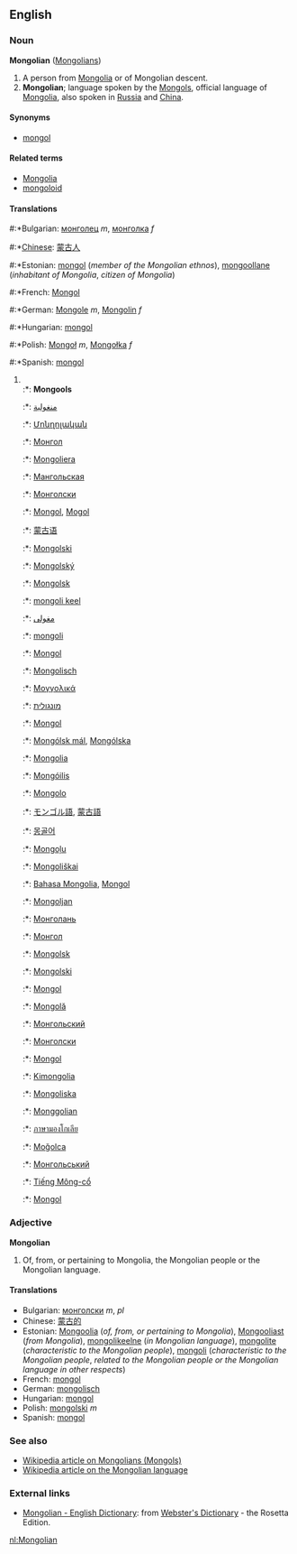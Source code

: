 ==English==
===Noun===
'''Mongolian''' ([[Mongolians]])

#A person from [[Mongolia]] or of Mongolian descent.
#'''Mongolian'''; language spoken by the [[Mongols]], official language of [[Mongolia]], also spoken in [[Russia]] and [[China]].

====Synonyms====
*[[mongol]]

====Related terms====
*[[Mongolia]]
*[[mongoloid]]

====Translations====
#:*Bulgarian: [[монголец]] ''m'', [[монголка]] ''f''
#:*[[Chinese]]: [[蒙古人]]
#:*Estonian: [[mongol]] (''member of the Mongolian ethnos''), [[mongoollane]] (''inhabitant of Mongolia'', ''citizen of Mongolia'') 
#:*French: [[Mongol]]
#:*German: [[Mongole]] ''m'', [[Mongolin]] ''f''
#:*Hungarian: [[mongol]]
#:*Polish: [[Mongoł]] ''m'', [[Mongołka]] ''f''
#:*Spanish: [[mongol]]
#<br>
#:*{{af}}: '''Mongools'''
#:*{{ar}}: [[منغولية]]
#:*{{hy}}: [[Մոնղոլական]]
#:*{{az}}: [[Монгол]]
#:*{{eu}}: [[Mongoliera]]
#:*{{be}}: [[Мангольская]]
#:*{{bg}}: [[Монголски]]
#:*{{ca}}: [[Mongol]], [[Mogol]]
#:*{{zh}}: [[蒙古语]]
#:*{{hr}}: [[Mongolski]]
#:*{{cs}}: [[Mongolský]]
#:*{{da}}: [[Mongolsk]]
#:*{{et}}: [[mongoli keel]]
#:*{{fa}}: [[مغولى]]
#:*{{fi}}: [[mongoli]]
#:*{{fr}}: [[Mongol]]
#:*{{de}}: [[Mongolisch]]
#:*{{el}}: [[Μογγολικά]]
#:*{{he}}: [[מונגולית]]
#:*{{hu}}: [[Mongol]]
#:*{{is}}: [[Mongólsk mál]], [[Mongólska]]
#:*{{id}}: [[Mongolia]]
#:*{{ga}}: [[Mongóilis]]
#:*{{it}}: [[Mongolo]]
#:*{{ja}}: [[モンゴル語]], [[蒙古語]]
#:*{{ko}}: [[몽골어]]
#:*{{lv}}: [[Mongoļu]]
#:*{{lt}}: [[Mongoliškai]]
#:*{{ms}}: [[Bahasa Mongolia]], [[Mongol]]
#:*{{mt}}: [[Mongoljan]]
#:*{{mdf}}: [[Монголань]]
#:*{{mn}}: [[Монгол]]
#:*{{no}}: [[Mongolsk]]
#:*{{pl}}: [[Mongolski]]
#:*{{pt}}: [[Mongol]]
#:*{{ro}}: [[Mongolă]]
#:*{{ru}}: [[Монгольский]]
#:*{{sr}}: [[Монголски]]
#:*{{es}}: [[Mongol]]
#:*{{sw}}: [[Kimongolia]]
#:*{{sv}}: [[Mongoliska]]
#:*{{tl}}: [[Monggolian]]
#:*{{th}}: [[ภาษามองโกเลีย]]
#:*{{tr}}: [[Moğolca]]
#:*{{uk}}: [[Монгольський]]
#:*{{vi}}: [[Tiếng Mông-cổ]]
#:*{{wa}}: [[Mongol]]

===Adjective===
'''Mongolian'''

#Of, from, or pertaining to Mongolia, the Mongolian people or the Mongolian language.

====Translations====
*Bulgarian: [[монголски]] ''m'', ''pl''
*Chinese: [[蒙古的]]
*Estonian: [[Mongoolia]] (''of, from, or pertaining to Mongolia''), [[Mongooliast]] (''from Mongolia''), [[mongolikeelne]] (''in Mongolian language''), [[mongolite]] (''characteristic to the Mongolian people''), [[mongoli]] (''characteristic to the Mongolian people'', ''related to the Mongolian people or the Mongolian language in other respects'')  
*French: [[mongol]]
*German: [[mongolisch]]
*Hungarian: [[mongol]]
*Polish: [[mongolski]] ''m''
*Spanish: [[mongol]]

===See also===
*[[w:Mongol|Wikipedia article on Mongolians (Mongols)]]
*[[w:Mongolian language|Wikipedia article on the Mongolian language]]

=== External links ===
*[http://www.websters-online-dictionary.org/definition/Mongolian-english/ Mongolian - English Dictionary]: from [http://www.websters-online-dictionary.org/ Webster's Dictionary] - the Rosetta Edition.

[[nl:Mongolian]]
